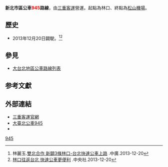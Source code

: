 {{Infobox Bus Route
| number = 新北市區945路線
| image =[[File:三重客運082-V5_松山機場_20200323.jpg|350px]]
| bgcolor = white
| fontcolor = red
| system = 新北市區
| manager = 新北市交通局運輸管理科
| operator =<!-- 注释出：[[File:SCBusLogo.svg|50px]] -->三重客運
| garage = 林口站
| vehicle= 
| start =林口
| via = {{BS-map
|title=新北市區公車945路線站牌
|legend=0
|lua=1
|collapse =
|map=
KBHFa~~ 林口站
BHF~~ 中北一街口
BHF(R)f~~ 寶林路口
BHF~~ 中湖里
BHF~~ 中華電信
BHF~~ 頭湖路口
BHF(L)g~~ 林口農會二
BHF~~ 林口農會
BHF~~ 林口
BHF~~ [[醒吾科技大學|醒吾科技大學]]
BHF~~ 粉寮路
BHF~~ 新生街口
BHF~~ 仁愛麗晶
BHF~~ 林口區公所
BHF~~ 松柏蘆
BHF~~ 仁愛東湖路口
BHF~~ 佳林四維路口
BHF~~ 文化馥都
BHF~~ 東湖頭
BHF(L)g~~ 尚品社區
BHF(R)f~~ 中山文一路口
BHF(L)g~~ 春城麗池
BHF~~ 富貴森林公園
BHF~~ 未來市社區
BHF~~ 空間樂園社區
BHF~~ 世貿芳鄰
BHF~~ 忠孝路口
BHF~~ 扶輪公園
BHF~~ 未來城社區
BHF~~ 行政園區
BHF~~ <!-- 注释出：[[File:Taoyuan_Metro_Logo(Logo_Only).svg|20px]] -->[[林口站_(桃園捷運)|捷運林口站]]
BHF~~ 公西
BHF~~ 憲訓中心
BHF(L)g~~ 文化三路口
BHF~~ 復興一路
BHF~~ [[長庚醫院|長庚醫院]]
STR~~ [[File:TWHW1.svg|20px]][[林口交流道_(國道1號)|林口交流道]]
uBHF~~ [[高公局|高公局]]
STR~~ [[File:TWHW1.svg|20px]][[圓山交流道|圓山交流道]]
BHF~~ 行天宮
BS2+l\BS2+r
[[File:The_seal_of_Department_of_Rapid_Transit_Systems,_Taipei_City_Government_20140108.svg|20px]]捷運行天宮站 ! !BHF(R)f\BHF(L)g~~ 松江新村
BS2l\BS2r
BHF~~ 民生松江路口
BHF~~ 合江街口
BHF~~ 台北大學（台北校區）
BHF~~ 西華飯店
BS2+l\BS2+r
富錦街口! !BHF(R)f\BHF(L)g~~民生敦化路口
BS2l\BS2r
KBHFe~~ [[File:Airplane_silhouette.svg|20px]][[File:The_seal_of_Department_of_Rapid_Transit_Systems,_Taipei_City_Government_20140108.svg|20px]]松山機場【三號月台】
}}
| via1 =
| end =[[臺北松山機場|松山機場]]
| length =
| level = 05：40－22：00
| frequency =尖峰 12－15分鐘一班<br>離峰 20－30分鐘一班<br>假日 30－40分鐘一班
| time =
| fare = 台北聯營二段票
| section_fare_1 = 高公局
| section_fare_buffer_1 = 
| other_route =
| compete =
}}
'''新北市區公車<font color="red">945</font>路線'''，由[[三重客運|三重客運]]營運。起點為林口、終點為[[臺北松山機場|松山機場]]。

==歷史==
* 2013年12月20日闢駛。<ref>林麗玉.[http://www.chinatimes.com/realtimenews/20131220004786-260405 雙北合作 新闢3條林口-台北快速公車上路] {{Wayback|url=http://www.chinatimes.com/realtimenews/20131220004786-260405 |date=20190610031328 }}.中廣.2013-12-20</ref><ref>[https://tw.news.yahoo.com/%E6%9E%97%E5%8F%A3%E5%BE%80%E8%BF%94%E5%8F%B0%E5%8C%97-%E5%BF%AB%E9%80%9F%E5%85%AC%E8%BB%8A%E6%9B%B4%E4%BE%BF%E5%88%A9-103259902.html 林口往返台北 快速公車更便利] {{Wayback|url=https://tw.news.yahoo.com/%E6%9E%97%E5%8F%A3%E5%BE%80%E8%BF%94%E5%8F%B0%E5%8C%97-%E5%BF%AB%E9%80%9F%E5%85%AC%E8%BB%8A%E6%9B%B4%E4%BE%BF%E5%88%A9-103259902.html |date=20190611010849 }}.中央社.2013-12-20</ref>

==參見==
* [[大台北地區公車路線列表|大台北地區公車路線列表]]

==参考文獻==
{{reflist}}

==外部連結==
*[http://www.sanchung-bus.com.tw/ 三重客運官網] {{Wayback|url=http://www.sanchung-bus.com.tw/ |date=20161017175340 }} 
*[https://ebus.gov.taipei/EBus/VsSimpleMap?gb=0&routeid=0400094500 大臺北公車945]
*{{facebook|TransTaipei|暢行台北公車客運資訊站}}
{{新北市區公車路線}}
{{台北聯營公車路線}}
{{台北聯營公車}}
[[Category:新北市區公車路線|945]]
